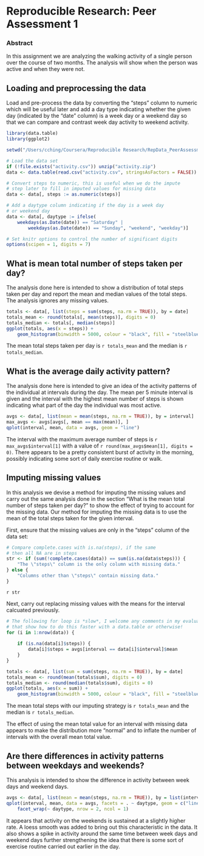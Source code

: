 # Reproducible Research: Peer Assessment 1
### Abstract

In this assignment we are analyzing the walking activity of a single person over the course of two months.  The analysis will show when the person was active and when they were not.

## Loading and preprocessing the data

Load and pre-process the data by converting the "steps" column to numeric which will be useful later and add a day type indicating whether the given day (indicated by the "date" column) is a week day or a weekend day so that we can compare and contrast week day activity to weekend activity.

```r
library(data.table)
library(ggplot2)

setwd("/Users/cching/Coursera/Reproducible Research/RepData_PeerAssessment1")

# Load the data set
if (!file.exists("activity.csv")) unzip("activity.zip")
data <- data.table(read.csv("activity.csv", stringsAsFactors = FALSE))

# Convert steps to numeric, this is useful when we do the impute
# step later to fill in imputed values for missing data
data <- data[, steps := as.numeric(steps)]

# Add a daytype column indicating if the day is a week day
# or weekend day
data <- data[, daytype := ifelse(
    weekdays(as.Date(date)) == "Saturday" |
        weekdays(as.Date(date)) == "Sunday", "weekend", "weekday")]

# Set knitr options to control the number of significant digits
options(scipen = 1, digits = 7)
```

## What is mean total number of steps taken per day?

The analysis done here is intended to show a distribution of total steps taken per day and report the mean and median values of the total steps.  The analysis ignores any missing values.

```r
totals <- data[, list(steps = sum(steps, na.rm = TRUE)), by = date]
totals_mean <- round(totals[, mean(steps)], digits = 0)
totals_median <- totals[, median(steps)]
ggplot(totals, aes(x = steps)) +
    geom_histogram(binwidth = 5000, colour = "black", fill = "steelblue")
```

The mean total steps taken per day is `r totals_mean` and the median is `r totals_median`.

## What is the average daily activity pattern?

The analysis done here is intended to give an idea of the activity patterns of the individual at intervals during the day.  The mean per 5 minute interval is given and the interval with the highest mean number of steps is shown indicating what part of the day the individual was most active.

```r
avgs <- data[, list(mean = mean(steps, na.rm = TRUE)), by = interval]
max_avgs <- avgs[avgs[, mean == max(mean)], ]
qplot(interval, mean, data = avgs, geom = "line")
```

The interval with the maximum average number of steps is `r max_avgs$interval[1]` with a value of `r round(max_avgs$mean[1], digits = 0)`.  There appears to be a pretty consistent burst of activity in the morning, possibly indicating some sort of daily exercise routine or walk.

## Imputing missing values

In this analysis we devise a method for imputing the missing values and carry out the same analysis done in the section "What is the mean total number of steps taken per day?" to show the effect of trying to account for the missing data.  Our method for imputing the missing data is to use the mean of the total steps taken for the given interval.

First, ensure that the missing values are only in the "steps" column of the data set:

```r
# Compare complete.cases with is.na(steps), if the same
# then all NA are in steps
str <- if (sum(!complete.cases(data)) == sum(is.na(data$steps))) {
    "The \"steps\" column is the only column with missing data."
} else {
    "Columns other than \"steps\" contain missing data."
}
```

`r str`

Next, carry out replacing missing values with the means for the interval calcuated previously.
```r
# The following for loop is *slow*, I welcome any comments in my evaluation
# that show how to do this faster with a data.table or otherwise!
for (i in 1:nrow(data)) {
    
    if (is.na(data[i]$steps)) {
        data[i]$steps = avgs[interval == data[i]$interval]$mean
    }
}

totals <- data[, list(sum = sum(steps, na.rm = TRUE)), by = date]
totals_mean <- round(mean(totals$sum), digits = 0)
totals_median <- round(median(totals$sum), digits = 0)
ggplot(totals, aes(x = sum)) +
    geom_histogram(binwidth = 5000, colour = "black", fill = "steelblue")
```


The mean total steps with our imputing strategy is `r totals_mean` and the median is `r totals_median`.

The effect of using the mean total value for an interval with missing data appears to make the distribution more "normal" and to inflate the number of intervals with the overall mean total value.

## Are there differences in activity patterns between weekdays and weekends?

This analysis is intended to show the difference in activity between week days and weekend days.

```r
avgs <- data[, list(mean = mean(steps, na.rm = TRUE)), by = list(interval, daytype)]
qplot(interval, mean, data = avgs, facets = . ~ daytype, geom = c("line", "smooth"), method = "loess") +
    facet_wrap(~ daytype, nrow = 2, ncol = 1)
```

It appears that activity on the weekends is sustained at a slightly higher rate.  A loess smooth was added to bring out this characteristic in the data.  It also shows a spike in activity around the same time between week days and weekend days further strengthening the idea that there is some sort of exercise routine carried out earlier in the day.